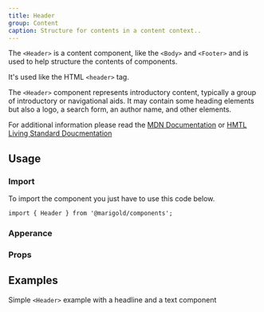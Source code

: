 ```yaml
---
title: Header
group: Content
caption: Structure for contents in a content context..
---
```


The `<Header>` is a content component, like the `<Body>` and `<Footer>` and is used to help structure the contents of components.

It's used like the HTML `<header>` tag.

The `<Header>` component represents introductory content, typically a group of introductory or navigational aids. It may contain some heading elements but also a logo, a search form, an author name, and other elements.

For additional information please read the [MDN Documentation](https://developer.mozilla.org/en-US/docs/Web/HTML/Element/header) or [HMTL Living Standard Doucmentation](https://html.spec.whatwg.org/multipage/sections.html#the-header-element)

## Usage

### Import

To import the component you just have to use this code below.

```tsx
import { Header } from '@marigold/components';
```

### Apperance

<AppearanceTable component={title} />

### Props

<PropsTable />

## Examples

Simple `<Header>` example with a headline and a text component

<ComponentDemo file="./simple-header.demo.tsx" />
